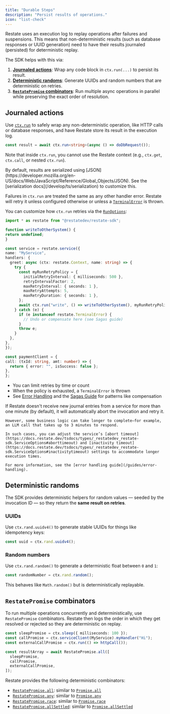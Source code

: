 ```yaml
---
title: "Durable Steps"
description: "Persist results of operations."
icon: "list-check"
---
```


Restate uses an execution log to replay operations after failures and suspensions. This means that non-deterministic results (such as database responses or UUID generation) need to have their results journaled (persisted) for deterministic replay.

The SDK helps with this via:

1. **[Journaled actions](/develop/ts/journaling-results#journaled-actions)**: Wrap any code block in `ctx.run(...)` to persist its result.
2. **[Deterministic randoms](/develop/ts/journaling-results#generating-randoms)**: Generate UUIDs and random numbers that are deterministic on retries.
3. **[`RestatePromise` combinators](/develop/ts/journaling-results#combineable-promise-combinators)**: Run multiple async operations in parallel while preserving the exact order of resolution.

## Journaled actions
Use [`ctx.run`](https://docs.restate.dev/tsdocs/interfaces/_restatedev_restate-sdk.Context#run) to safely wrap any non-deterministic operation, like HTTP calls or database responses, and have Restate store its result in the execution log.

```typescript {CODE_LOAD::ts/src/develop/journaling_results.ts#side_effect} 
const result = await ctx.run<string>(async () => doDbRequest());
```

Note that inside `ctx.run`, you cannot use the Restate context (e.g., `ctx.get`, `ctx.call`, or nested `ctx.run`).



<AccordionGroup>

  <Accordion title="Serialization">
  By default, results are serialized using [JSON](https://developer.mozilla.org/en-US/docs/Web/JavaScript/Reference/Global_Objects/JSON). See the [serialization docs](/develop/ts/serialization) to customize this.
  </Accordion>

  <Accordion title="Error handling and retry policies">

  Failures in `ctx.run` are treated the same as any other handler error. Restate will retry it unless configured otherwise or unless a [`TerminalError`](/develop/ts/error-handling) is thrown.


  You can customize how `ctx.run` retries via the [`RunOptions`](https://docs.restate.dev/tsdocs/types/_restatedev_restate-sdk.RunOptions):

  ```typescript {CODE_LOAD::ts/src/develop/retries.ts?1} 
import * as restate from "@restatedev/restate-sdk";

function writeToOtherSystem() {
  return undefined;
}

const service = restate.service({
  name: "MyService",
  handlers: {
    greet: async (ctx: restate.Context, name: string) => {
      try {
        const myRunRetryPolicy = {
          initialRetryInterval: { milliseconds: 500 },
          retryIntervalFactor: 2,
          maxRetryInterval: { seconds: 1 },
          maxRetryAttempts: 5,
          maxRetryDuration: { seconds: 1 },
        };
        await ctx.run("write", () => writeToOtherSystem(), myRunRetryPolicy);
      } catch (e) {
        if (e instanceof restate.TerminalError) {
          // Undo or compensate here (see Sagas guide)
        }
        throw e;
      }
    },
  },
});

const paymentClient = {
  call: (txId: string, amt: number) => {
    return { error: "", isSuccess: false };
  },
};
```

  * You can limit retries by time or count
  * When the policy is exhausted, a `TerminalError` is thrown
  * See [Error Handling](/develop/ts/error-handling) and the [Sagas Guide](/guides/sagas) for patterns like compensation

  </Accordion>
  <Accordion title="Increasing timeouts">
    If Restate doesn't receive new journal entries from a service for more than one minute (by default), it will automatically abort the invocation and retry it.

    However, some business logic can take longer to complete—for example, an LLM call that takes up to 3 minutes to respond.

    In such cases, you can adjust the service’s [abort timeout](https://docs.restate.dev/tsdocs/types/_restatedev_restate-sdk.ServiceOptions#aborttimeout) and [inactivity timeout](https://docs.restate.dev/tsdocs/types/_restatedev_restate-sdk.ServiceOptions#inactivitytimeout) settings to accommodate longer execution times.

    For more information, see the [error handling guide](/guides/error-handling).
  </Accordion>

</AccordionGroup>

## Deterministic randoms

The SDK provides deterministic helpers for random values — seeded by the invocation ID — so they return the **same result on retries**.

### UUIDs

Use `ctx.rand.uuidv4()` to generate stable UUIDs for things like idempotency keys:

```typescript {CODE_LOAD::ts/src/develop/journaling_results.ts#uuid} 
const uuid = ctx.rand.uuidv4();
```

### Random numbers

Use `ctx.rand.random()` to generate a deterministic float between `0` and `1`:


```typescript {CODE_LOAD::ts/src/develop/journaling_results.ts#random_nb} 
const randomNumber = ctx.rand.random();
```

This behaves like `Math.random()` but is deterministically replayable.


## `RestatePromise` combinators

To run multiple operations concurrently and deterministically, use `RestatePromise` combinators.
Restate then logs the order in which they get resolved or rejected so they are deterministic on replay.

```typescript {CODE_LOAD::ts/src/develop/journaling_results.ts#all} 
const sleepPromise = ctx.sleep({ milliseconds: 100 });
const callPromise = ctx.serviceClient(MyService).myHandler("Hi");
const externalCallPromise = ctx.run(() => httpCall());

const resultArray = await RestatePromise.all([
  sleepPromise,
  callPromise,
  externalCallPromise,
]);
```

Restate provides the following deterministic combinators:
- [`RestatePromise.all`](https://docs.restate.dev/tsdocs/variables/_restatedev_restate-sdk.RestatePromise#all): similar to [`Promise.all`](https://developer.mozilla.org/en-US/docs/Web/JavaScript/Reference/Global_Objects/Promise/all)
- [`RestatePromise.any`](https://docs.restate.dev/tsdocs/variables/_restatedev_restate-sdk.RestatePromise#any): similar to [`Promise.any`](https://developer.mozilla.org/en-US/docs/Web/JavaScript/Reference/Global_Objects/Promise/any)
- [`RestatePromise.race`](https://docs.restate.dev/tsdocs/variables/_restatedev_restate-sdk.RestatePromise#race): similar to [`Promise.race`](https://developer.mozilla.org/en-US/docs/Web/JavaScript/Reference/Global_Objects/Promise/race)
- [`RestatePromise.allSettled`](https://docs.restate.dev/tsdocs/variables/_restatedev_restate-sdk.RestatePromise#allsettled): similar to [`Promise.allSettled`](https://developer.mozilla.org/en-US/docs/Web/JavaScript/Reference/Global_Objects/Promise/allSettled)
